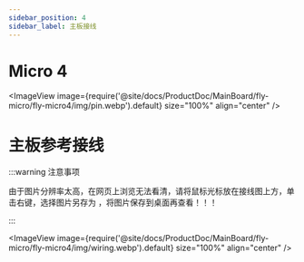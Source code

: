 ```yaml
---
sidebar_position: 4
sidebar_label: 主板接线
---
```


# Micro 4

<ImageView image={require('@site/docs/ProductDoc/MainBoard/fly-micro/fly-micro4/img/pin.webp').default} size="100%" align="center" />

# 主板参考接线

:::warning 注意事项

由于图片分辨率太高，在网页上浏览无法看清，请将鼠标光标放在接线图上方，单击右键，选择图片另存为 ，将图片保存到桌面再查看！！！

:::

<ImageView image={require('@site/docs/ProductDoc/MainBoard/fly-micro/fly-micro4/img/wiring.webp').default} size="100%" align="center" />